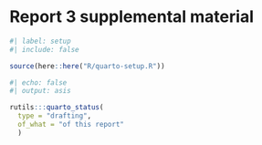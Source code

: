 # Report 3 supplemental material

```r
#| label: setup
#| include: false

source(here::here("R/quarto-setup.R"))
```

```r
#| echo: false
#| output: asis

rutils:::quarto_status(
  type = "drafting",
  of_what = "of this report"
  )
```
